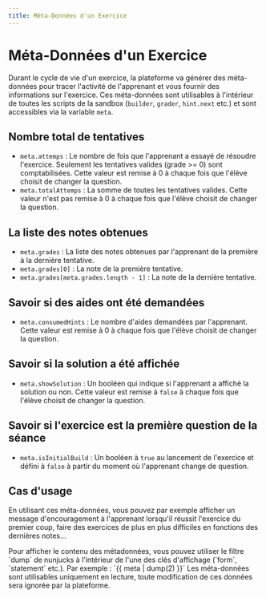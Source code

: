 ```yaml
---
title: Méta-Données d'un Exercice
---
```



# Méta-Données d'un Exercice

Durant le cycle de vie d'un exercice, la plateforme va générer des méta-données pour tracer l'activité de l'apprenant et vous fournir des informations sur l'exercice.
Ces méta-données sont utilisables à l'intérieur de toutes les scripts de la sandbox (`builder`, `grader`, `hint.next` etc.) et sont accessibles via la variable `meta`.

## Nombre total de tentatives

- `meta.attemps` : Le nombre de fois que l'apprenant a essayé de résoudre l'exercice. Seulement les tentatives valides (grade >= 0) sont comptabilisées. Cette valeur est remise à 0 à chaque fois que l'élève choisit de changer la question.
- `meta.totalAttemps` : La somme de toutes les tentatives valides. Cette valeur n'est pas remise à 0 à chaque fois que l'élève choisit de changer la question.

## La liste des notes obtenues

- `meta.grades` : La liste des notes obtenues par l'apprenant de la première à la dernière tentative.
- `meta.grades[0]` : La note de la première tentative.
- `meta.grades[meta.grades.length - 1]` : La note de la dernière tentative.

## Savoir si des aides ont été demandées

- `meta.consumedHints` : Le nombre d'aides demandées par l'apprenant. Cette valeur est remise à 0 à chaque fois que l'élève choisit de changer la question.

## Savoir si la solution a été affichée

- `meta.showSolution` : Un booléen qui indique si l'apprenant a affiché la solution ou non. Cette valeur est remise à `false` à chaque fois que l'élève choisit de changer la question.

## Savoir si l'exercice est la première question de la séance

- `meta.isInitialBuild` : Un booléen à `true` au lancement de l'exercice et défini à `false` à partir du moment où l'apprenant change de question.

## Cas d'usage

En utilisant ces méta-données, vous pouvez par exemple afficher un message d'encouragement à l'apprenant lorsqu'il réussit l'exercice du premier coup, faire des exercices de plus en plus difficiles en fonctions des dernières notes...

<Callout type="info">
Pour afficher le contenu des métadonnées, vous pouvez utiliser le filtre `dump` de nunjucks à l'intérieur de l'une des clés d'affichage (`form`, `statement` etc.). Par exemple : `{{ meta | dump(2) }}`
</Callout>

<Callout type="warning">
  Les méta-données sont utilisables uniquement en lecture, toute modification de ces données sera ignorée par la
  plateforme.
</Callout>
